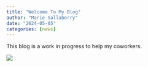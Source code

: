 ```yaml
---
title: "Welcome To My Blog"
author: "Marie Sallaberry"
date: "2024-05-05"
categories: [news]
---
```


This blog is a work in progress to help my coworkers.

![](thumbnail.jpg)


